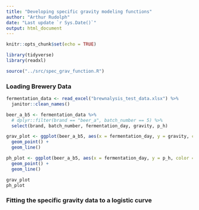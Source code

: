 ```yaml
---
title: "Developing specific gravity modeling functions"
author: "Arthur Rudolph"
date: "Last update `r Sys.Date()`"
output: html_document
---
```


```r
knitr::opts_chunk$set(echo = TRUE)

library(tidyverse)
library(readxl)

source("../src/spec_grav_function.R")
```

### Loading Brewery Data

```r
fermentation_data <- read_excel("brewnalysis_test_data.xlsx") %>%
  janitor::clean_names()

beer_a_b5 <- fermentation_data %>%
  # dplyr::filter(brand == "beer_a", batch_number == 5) %>%
  select(brand, batch_number, fermentation_day, gravity, p_h)

grav_plot <- ggplot(beer_a_b5, aes(x = fermentation_day, y = gravity, color = brand, shape = factor(batch_number))) +
  geom_point() +
  geom_line()

ph_plot <- ggplot(beer_a_b5, aes(x = fermentation_day, y = p_h, color = brand, shape = factor(batch_number))) +
  geom_point() +
  geom_line()

grav_plot
ph_plot

```

### Fitting the specific gravity data to a logistic curve

```r



```

